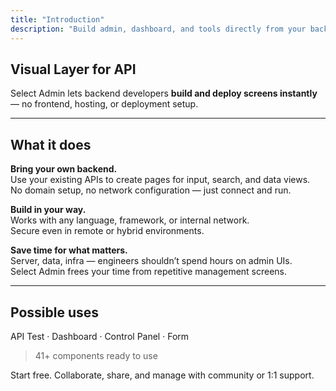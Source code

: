```yaml
---
title: "Introduction"
description: "Build admin, dashboard, and tools directly from your backend."
---
```


## Visual Layer for API

Select Admin lets backend developers **build and deploy screens instantly** — no frontend, hosting, or deployment setup.

---

## What it does

**Bring your own backend.**\
Use your existing APIs to create pages for input, search, and data views.\
No domain setup, no network configuration — just connect and run.

**Build in your way.**\
Works with any language, framework, or internal network.\
Secure even in remote or hybrid environments.

**Save time for what matters.**\
Server, data, infra — engineers shouldn’t spend hours on admin UIs.\
Select Admin frees your time from repetitive management screens.

---

## Possible uses

API Test · Dashboard · Control Panel · Form

> 41+ components ready to use

Start free. Collaborate, share, and manage with community or 1:1 support.